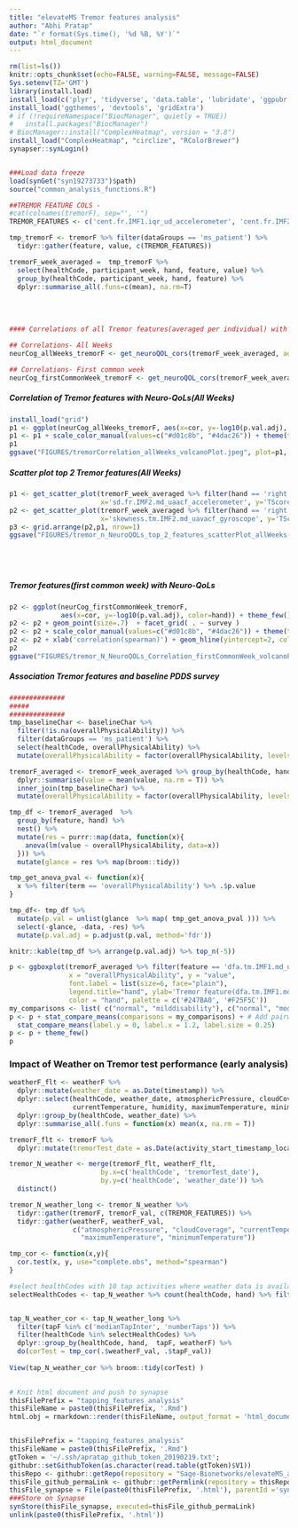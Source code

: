 ```yaml
---
title: "elevateMS Tremor features analysis"
author: "Abhi Pratap"
date: "`r format(Sys.time(), '%d %B, %Y')`"
output: html_document
---
```




```r
rm(list=ls())
knitr::opts_chunk$set(echo=FALSE, warning=FALSE, message=FALSE)
Sys.setenv(TZ='GMT')
library(install.load)
install_load(c('plyr', 'tidyverse', 'data.table', 'lubridate', 'ggpubr', 'synapser'))
install_load('ggthemes', 'devtools', 'gridExtra')
# if (!requireNamespace("BiocManager", quietly = TRUE))
#   install.packages("BiocManager")
# BiocManager::install("ComplexHeatmap", version = "3.8")
install_load("ComplexHeatmap", "circlize", "RColorBrewer")
synapser::synLogin()


###Load data freeze
load(synGet("syn19273733")$path)
source("common_analysis_functions.R")
```



```r
##TREMOR FEATURE COLS -
#cat(colnames(tremorF), sep="', '")
TREMOR_FEATURES <- c('cent.fr.IMF1.iqr_ud_accelerometer', 'cent.fr.IMF2.iqr_uad_gyroscope', 'cent.fr.IMF2.iqr_ud_accelerometer', 'cent.fr.IMF2.md_uad_gyroscope', 'dfa.tm.IMF1.iqr_uaacf_accelerometer', 'dfa.tm.IMF1.iqr_uavacf_gyroscope', 'dfa.tm.IMF1.md_uaacf_accelerometer', 'dfa.tm.IMF1.md_ud_accelerometer', 'dfa.tm.IMF2.iqr_uaacf_accelerometer', 'dfa.tm.IMF2.iqr_uad_gyroscope', 'dfa.tm.IMF2.iqr_uv_accelerometer', 'dfa.tm.IMF2.md_uad_gyroscope', 'energy.tm.IMF1.iqr_uaa_gyroscope', 'energy.tm.IMF1.iqr_uaacf_accelerometer', 'energy.tm.IMF1.iqr_uavacf_gyroscope', 'energy.tm.IMF1.iqr_uj_accelerometer', 'energy.tm.IMF1.md_uj_accelerometer', 'energy.tm.IMF2.iqr_ua_accelerometer', 'energy.tm.IMF2.iqr_uavacf_gyroscope', 'energy.tm.IMF2.iqr_uj_accelerometer', 'energy.tm.IMF2.md_ua_accelerometer', 'energy.tm.IMF2.md_ud_accelerometer', 'ewt.permEnt.fr.IMF1.iqr_ua_accelerometer', 'ewt.permEnt.fr.IMF1.iqr_uaa_gyroscope', 'ewt.permEnt.fr.IMF1.iqr_uavacf_gyroscope', 'ewt.permEnt.fr.IMF1.md_uaa_gyroscope', 'ewt.permEnt.fr.IMF1.md_uaacf_accelerometer', 'ewt.permEnt.fr.IMF1.md_uad_gyroscope', 'ewt.permEnt.fr.IMF1.md_uav_gyroscope', 'ewt.permEnt.fr.IMF2.iqr_ua_accelerometer', 'ewt.permEnt.fr.IMF2.iqr_uaacf_accelerometer', 'ewt.permEnt.fr.IMF2.iqr_uav_gyroscope', 'ewt.permEnt.fr.IMF2.iqr_uavacf_gyroscope', 'ewt.permEnt.fr.IMF2.iqr_uv_accelerometer', 'ewt.permEnt.fr.IMF2.md_uad_gyroscope', 'ewt.permEnt.fr.IMF2.md_ud_accelerometer', 'ewt.tsallisEnt.fr.IMF1.iqr_ua_accelerometer', 'ewt.tsallisEnt.fr.IMF1.iqr_uaa_gyroscope', 'ewt.tsallisEnt.fr.IMF1.md_uaacf_accelerometer', 'ewt.tsallisEnt.fr.IMF2.iqr_ua_accelerometer', 'ewt.tsallisEnt.fr.IMF2.iqr_uav_gyroscope', 'IQR.fr.IMF1.iqr_uavacf_gyroscope', 'IQR.fr.IMF2.iqr_uad_gyroscope', 'IQR.fr.IMF2.md_ud_accelerometer', 'IQR.tm.IMF2.iqr_uaa_gyroscope', 'kurt.fr.IMF1.iqr_uaa_gyroscope', 'kurt.fr.IMF1.md_uj_accelerometer', 'kurt.fr.IMF2.iqr_uad_gyroscope', 'kurt.fr.IMF2.iqr_uavacf_gyroscope', 'kurt.fr.IMF2.iqr_uv_accelerometer', 'kurt.fr.IMF2.md_uad_gyroscope', 'kurtosis.tm.IMF1.iqr_uaa_gyroscope', 'kurtosis.tm.IMF1.iqr_ud_accelerometer', 'kurtosis.tm.IMF2.md_uav_gyroscope', 'md.fr.IMF2.md_ud_accelerometer', 'mean.tm.IMF1.iqr_uavacf_gyroscope', 'mean.tm.IMF2.iqr_uaa_gyroscope', 'mean.tm.IMF2.md_uavacf_gyroscope', 'median.tm.IMF2.iqr_uj_accelerometer', 'median.tm.IMF2.md_ud_accelerometer', 'mn.tm.IMF2.md_uavacf_gyroscope', 'mn.tm.IMF2.md_ud_accelerometer', 'mtkeo.tm.IMF1.iqr_uavacf_gyroscope', 'mtkeo.tm.IMF2.iqr_uaacf_accelerometer', 'mx.fr.IMF1.md_uaa_gyroscope', 'mx.tm.IMF1.iqr_uj_accelerometer', 'Q25.fr.IMF1.iqr_uavacf_gyroscope', 'Q25.fr.IMF2.iqr_uad_gyroscope', 'Q25.fr.IMF2.iqr_uv_accelerometer', 'Q25.tm.IMF1.md_uad_gyroscope', 'Q25.tm.IMF2.md_uad_gyroscope', 'Q75.fr.IMF2.iqr_ud_accelerometer', 'Q75.tm.IMF1.md_uad_gyroscope', 'Q75.tm.IMF2.iqr_uavacf_gyroscope', 'Q75.tm.IMF2.md_uad_gyroscope', 'rough.tm.IMF2.md_ua_accelerometer', 'sd.fr.IMF1.iqr_uaacf_accelerometer', 'sd.fr.IMF1.md_uaa_gyroscope', 'sd.fr.IMF2.iqr_uaacf_accelerometer', 'sd.fr.IMF2.iqr_uad_gyroscope', 'sd.fr.IMF2.iqr_uavacf_gyroscope', 'sd.fr.IMF2.md_uaacf_accelerometer', 'sfm.fr.IMF1.iqr_uad_gyroscope', 'sfm.fr.IMF1.iqr_uav_gyroscope', 'sfm.fr.IMF1.iqr_uv_accelerometer', 'skewness.tm.IMF1.iqr_uaa_gyroscope', 'skewness.tm.IMF1.iqr_ud_accelerometer', 'skewness.tm.IMF1.iqr_uv_accelerometer', 'skewness.tm.IMF1.md_ua_accelerometer', 'skewness.tm.IMF1.md_uav_gyroscope', 'skewness.tm.IMF1.md_uv_accelerometer', 'skewness.tm.IMF2.iqr_ua_accelerometer', 'skewness.tm.IMF2.iqr_uad_gyroscope', 'skewness.tm.IMF2.iqr_uav_gyroscope', 'skewness.tm.IMF2.iqr_ud_accelerometer', 'skewness.tm.IMF2.iqr_uj_accelerometer', 'skewness.tm.IMF2.iqr_uv_accelerometer', 'skewness.tm.IMF2.md_ua_accelerometer', 'skewness.tm.IMF2.md_uad_gyroscope', 'skewness.tm.IMF2.md_uavacf_gyroscope')

tmp_tremorF <- tremorF %>% filter(dataGroups == 'ms_patient') %>% 
  tidyr::gather(feature, value, c(TREMOR_FEATURES))

tremorF_week_averaged =  tmp_tremorF %>% 
  select(healthCode, participant_week, hand, feature, value) %>%
  group_by(healthCode, participant_week, hand, feature) %>% 
  dplyr::summarise_all(.funs=c(mean), na.rm=T) 
```


<br>
<br>

```r
#### Correlations of all Tremor features(averaged per individual) with Neuro-QoLs

## Correlations- All Weeks
neurCog_allWeeks_tremorF <- get_neuroQOL_cors(tremorF_week_averaged, additional_group_by='hand', use_first_common_week=F)

## Correlations- First common week
neurCog_firstCommonWeek_tremorF <- get_neuroQOL_cors(tremorF_week_averaged, additional_group_by='hand', use_first_common_week=T)

```


##### Correlation of Tremor features with Neuro-QoLs(All Weeks)
```r
install_load("grid")
p1 <- ggplot(neurCog_allWeeks_tremorF, aes(x=cor, y=-log10(p.val.adj), color=hand)) + theme_few() + geom_point(size=.7)  + facet_grid( . ~ survey )
p1 <- p1 + scale_color_manual(values=c("#d01c8b", "#4dac26")) + theme(text = element_text(size=15)) + xlab('correlation(spearman)') + geom_hline(yintercept=2, color='grey30', size=.8) + theme(panel.spacing = unit(2, "lines"))
p1
ggsave("FIGURES/tremorCorrelation_allWeeks_volcanoPlot.jpeg", plot=p1, height=4, width=10, units="in", dpi=300)
```


##### Scatter plot top 2 Tremor features(All Weeks) 

```r
p1 <- get_scatter_plot(tremorF_week_averaged %>% filter(hand == 'right'), nQOL_uppExtremity_week_avg, 
                       x='sd.fr.IMF2.md_uaacf_accelerometer', y='TScore', use_first_common_week = F)
p2 <- get_scatter_plot(tremorF_week_averaged %>% filter(hand == 'right'), nQOL_uppExtremity_week_avg, 
                       x='skewness.tm.IMF2.md_uavacf_gyroscope', y='TScore', use_first_common_week = F)
p3 <- grid.arrange(p2,p1, nrow=1)
ggsave("FIGURES/tremor_n_NeuroQOLs_top_2_features_scatterPlot_allWeeks.png", p3, height=3, width=9, units="in", dpi=150)
```



<br>
-----

#####  Tremor features(first common week) with Neuro-QoLs
```r
p2 <- ggplot(neurCog_firstCommonWeek_tremorF, 
             aes(x=cor, y=-log10(p.val.adj), color=hand)) + theme_few() 
p2 <- p2 + geom_point(size=.7)  + facet_grid( . ~ survey )
p2 <- p2 + scale_color_manual(values=c("#d01c8b", "#4dac26")) + theme(text = element_text(size=15)) 
p2 <- p2 + xlab('correlation(spearman)') + geom_hline(yintercept=2, color='grey30', size=.8) + theme(panel.spacing = unit(2, "lines"))
p2
ggsave("FIGURES/tremor_N_NeuroQOLs_Correlation_firstCommonWeek_volcanoPlot.jpeg", plot=p2, height=4, width=10, units="in", dpi=300)
```




##### Association Tremor features and baseline PDDS survey

```r
##############
##### 
##############
tmp_baselineChar <- baselineChar %>% 
  filter(!is.na(overallPhysicalAbility)) %>%
  filter(dataGroups == 'ms_patient') %>%
  select(healthCode, overallPhysicalAbility) %>%
  mutate(overallPhysicalAbility = factor(overallPhysicalAbility, levels=c('normal', 'milddisability', 'moderatedisability', 'gaitdisability')))

tremorF_averaged <- tremorF_week_averaged %>% group_by(healthCode, hand, feature) %>% 
  dplyr::summarise(value = mean(value, na.rm = T)) %>%
  inner_join(tmp_baselineChar) %>%
  mutate(overallPhysicalAbility = factor(overallPhysicalAbility, levels=c('normal', 'milddisability', 'moderatedisability', 'gaitdisability')))

tmp_df <- tremorF_averaged  %>%
  group_by(feature, hand) %>%
  nest() %>%
  mutate(res = purrr::map(data, function(x){
    anova(lm(value ~ overallPhysicalAbility, data=x))
  })) %>%
  mutate(glance = res %>% map(broom::tidy))

tmp_get_anova_pval <- function(x){
  x %>% filter(term == 'overallPhysicalAbility') %>% .$p.value
}

tmp_df<- tmp_df %>% 
  mutate(p.val = unlist(glance  %>% map( tmp_get_anova_pval ))) %>%
  select(-glance, -data, -res) %>%
  mutate(p.val.adj = p.adjust(p.val, method='fdr'))

knitr::kable(tmp_df %>% arrange(p.val.adj) %>% top_n(-5))
```


```r
p <- ggboxplot(tremorF_averaged %>% filter(feature == 'dfa.tm.IMF1.md_uaacf_accelerometer'), 
               x = "overallPhysicalAbility", y = "value", 
               font.label = list(size=6, face="plain"),
               legend.title="hand", ylab='Tremor feature(dfa.tm.IMF1.md_uaacf_accelerometer)', width=.5, size=.3,
               color = "hand", palette = c('#247BA0', '#F25F5C'))
my_comparisons <- list( c("normal", "milddisability"), c("normal", "moderatedisability"))
p <- p + stat_compare_means(comparisons = my_comparisons) + # Add pairwise comparisons p-value
  stat_compare_means(label.y = 0, label.x = 1.2, label.size = 0.25) 
p <- p + theme_few()
p
```




### Impact of Weather on Tremor test performance (early analysis)
 
```r
weatherF_flt <- weatherF %>%
  dplyr::mutate(weather_date = as.Date(timestamp)) %>%
  dplyr::select(healthCode, weather_date, atmosphericPressure, cloudCoverage, 
                currentTemperature, humidity, maximumTemperature, minimumTemperature) %>%
  dplyr::group_by(healthCode, weather_date) %>%
  dplyr::summarise_all(.funs = function(x) mean(x, na.rm = T))

tremorF_flt <- tremorF %>%
  dplyr::mutate(tremorTest_date = as.Date(activity_start_timestamp_local)) 

tremor_N_weather <- merge(tremorF_flt, weatherF_flt, 
                       by.x=c('healthCode', 'tremorTest_date'), 
                       by.y=c('healthCode', 'weather_date')) %>%
  distinct() 

tremor_N_weather_long <- tremor_N_weather %>%
  tidyr::gather(tremorF, tremorF_val, c(TREMOR_FEATURES)) %>%
  tidyr::gather(weatherF, weatherF_val, 
                c("atmosphericPressure", "cloudCoverage", "currentTemperature", "humidity", 
                  "maximumTemperature", "minimumTemperature"))

tmp_cor <- function(x,y){
  cor.test(x, y, use="complete.obs", method="spearman")
}

#select healthCodes with 10 tap activities where weather data is available
selectHealthCodes <- tap_N_weather %>% count(healthCode, hand) %>% filter(n >= 10) %>% .$healthCode %>% unique()


tap_N_weather_cor <- tap_N_weather_long %>% 
  filter(tapF %in% c('medianTapInter', 'numberTaps')) %>%
  filter(healthCode %in% selectHealthCodes) %>%
  dplyr::group_by(healthCode, hand,  tapF, weatherF) %>%
  do(corTest = tmp_cor(.$weatherF_val, .$tapF_val))
  
View(tap_N_weather_cor %>% broom::tidy(corTest) )
     

```




```r
# Knit html document and push to synapse
thisFilePrefix = "tapping_features_analysis"
thisFileName = paste0(thisFilePrefix, '.Rmd')
html.obj = rmarkdown::render(thisFileName, output_format = 'html_document')


thisFilePrefix = "tapping_features_analysis"
thisFileName = paste0(thisFilePrefix, '.Rmd')
gtToken = '~/.ssh/apratap_github_token_20190219.txt';
githubr::setGithubToken(as.character(read.table(gtToken)$V1))
thisRepo <- githubr::getRepo(repository = "Sage-Bionetworks/elevateMS_analysis", ref="branch", refName='master')
thisFile_github_permaLink <- githubr::getPermlink(repository = thisRepo, repositoryPath=paste0('analysis/Analytical_Paper_2/',thisFileName))
thisFile_synapse = File(paste0(thisFilePrefix, '.html'), parentId ='syn11315047')
###Store on Synapse
synStore(thisFile_synapse, executed=thisFile_github_permaLink)
unlink(paste0(thisFilePrefix, '.html'))
```



